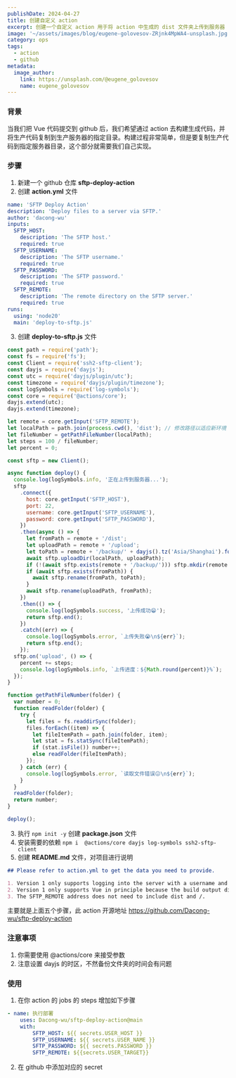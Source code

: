 ```yaml
---
publishDate: 2024-04-27
title: 创建自定义 action
excerpt: 创建一个自定义 action 用于将 action 中生成的 dist 文件夹上传到服务器
image: '~/assets/images/blog/eugene-golovesov-ZRjnk4MpWA4-unsplash.jpg'
category: ops
tags:
  - action
  - github
metadata:
  image_author:
    link: https://unsplash.com/@eugene_golovesov
    name: eugene_golovesov
---
```


### 背景

当我们把 Vue 代码提交到 github 后，我们希望通过 action 去构建生成代码，并将生产代码复制到生产服务器的指定目录。构建过程非常简单，但是要复制生产代码到指定服务器目录，这个部分就需要我们自己实现。

### 步骤

1. 新建一个 github 仓库 **sftp-deploy-action**
2. 创建 **action.yml** 文件

```yaml
name: 'SFTP Deploy Action'
description: 'Deploy files to a server via SFTP.'
author: 'dacong-wu'
inputs:
  SFTP_HOST:
    description: 'The SFTP host.'
    required: true
  SFTP_USERNAME:
    description: 'The SFTP username.'
    required: true
  SFTP_PASSWORD:
    description: 'The SFTP password.'
    required: true
  SFTP_REMOTE:
    description: 'The remote directory on the SFTP server.'
    required: true
runs:
  using: 'node20'
  main: 'deploy-to-sftp.js'
```

3. 创建 **deploy-to-sftp.js** 文件

```javascript
const path = require('path');
const fs = require('fs');
const Client = require('ssh2-sftp-client');
const dayjs = require('dayjs');
const utc = require('dayjs/plugin/utc');
const timezone = require('dayjs/plugin/timezone');
const logSymbols = require('log-symbols');
const core = require('@actions/core');
dayjs.extend(utc);
dayjs.extend(timezone);

let remote = core.getInput('SFTP_REMOTE');
let localPath = path.join(process.cwd(), 'dist'); // 修改路径以适应新环境
let fileNumber = getPathFileNumber(localPath);
let steps = 100 / fileNumber;
let percent = 0;

const sftp = new Client();

async function deploy() {
  console.log(logSymbols.info, '正在上传到服务器...');
  sftp
    .connect({
      host: core.getInput('SFTP_HOST'),
      port: 22,
      username: core.getInput('SFTP_USERNAME'),
      password: core.getInput('SFTP_PASSWORD'),
    })
    .then(async () => {
      let fromPath = remote + '/dist';
      let uploadPath = remote + '/upload';
      let toPath = remote + '/backup/' + dayjs().tz('Asia/Shanghai').format('YYYY-MM-DD(HH:mm:ss)');
      await sftp.uploadDir(localPath, uploadPath);
      if (!(await sftp.exists(remote + '/backup/'))) sftp.mkdir(remote + '/backup/', true);
      if (await sftp.exists(fromPath)) {
        await sftp.rename(fromPath, toPath);
      }
      await sftp.rename(uploadPath, fromPath);
    })
    .then(() => {
      console.log(logSymbols.success, '上传成功😁');
      return sftp.end();
    })
    .catch((err) => {
      console.log(logSymbols.error, `上传失败😭\n${err}`);
      return sftp.end();
    });
  sftp.on('upload', () => {
    percent += steps;
    console.log(logSymbols.info, `上传进度：${Math.round(percent)}%`);
  });
}

function getPathFileNumber(folder) {
  var number = 0;
  function readFolder(folder) {
    try {
      let files = fs.readdirSync(folder);
      files.forEach((item) => {
        let fileItemPath = path.join(folder, item);
        let stat = fs.statSync(fileItemPath);
        if (stat.isFile()) number++;
        else readFolder(fileItemPath);
      });
    } catch (err) {
      console.log(logSymbols.error, `读取文件错误😖\n${err}`);
    }
  }
  readFolder(folder);
  return number;
}

deploy();
```

3. 执行 `npm init -y` 创建 **package.json** 文件
4. 安装需要的依赖 `npm i  @actions/core dayjs log-symbols ssh2-sftp-client`
5. 创建 **README.md** 文件，对项目进行说明

```markdown
## Please refer to action.yml to get the data you need to provide.

1. Version 1 only supports logging into the server with a username and password.
2. Version 1 only supports Vue in principle because the build output directory is dist.
3. The SFTP_REMOTE address does not need to include dist and /.
```

主要就是上面五个步骤，此 action 开源地址 https://github.com/Dacong-wu/sftp-deploy-action

### 注意事项

1. 你需要使用 @actions/core 来接受参数
1. 注意设置 dayjs 的时区，不然备份文件夹的时间会有问题

### 使用

1. 在你 action 的 jobs 的 steps 增加如下步骤

```yaml
- name: 执行部署
  	uses: Dacong-wu/sftp-deploy-action@main
    with:
    	SFTP_HOST: ${{ secrets.USER_HOST }}
    	SFTP_USERNAME: ${{ secrets.USER_NAME }}
    	SFTP_PASSWORD: ${{ secrets.PASSWORD }}
    	SFTP_REMOTE: ${{secrets.USER_TARGET}}
```

2. 在 github 中添加对应的 secret
